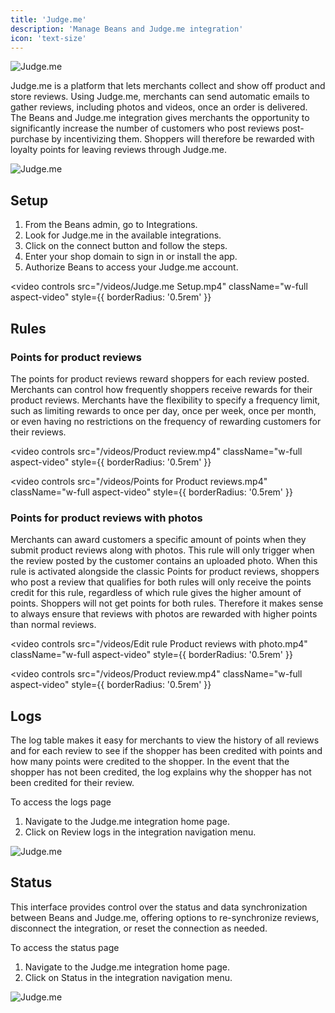 ```yaml
---
title: 'Judge.me'
description: 'Manage Beans and Judge.me integration'
icon: 'text-size'
---
```


<Frame>
  <img src="/images/judgeme.jpg" alt="Judge.me" style={{ borderRadius: '0.5rem' }} />
</Frame>

Judge.me is a platform that lets merchants collect and show off product and store reviews. Using Judge.me, merchants can send automatic emails to gather reviews, including photos and videos, once an order is delivered. The Beans and Judge.me integration gives merchants the opportunity to significantly increase the number of customers who post reviews post-purchase by incentivizing them. Shoppers will therefore be rewarded with loyalty points for leaving reviews through Judge.me.

<Frame>
  <img src="/images/Home.jpg" alt="Judge.me" style={{ borderRadius: '0.5rem' }} />
</Frame>

## Setup

1. From the Beans admin, go to Integrations.
2. Look for Judge.me in the available integrations.
3. Click on the connect button and follow the steps.
4. Enter your shop domain to sign in or install the app.
5. Authorize Beans to access your Judge.me account.

<video
  controls
  src="/videos/Judge.me Setup.mp4"
  className="w-full aspect-video"
  style={{ borderRadius: '0.5rem' }}
></video>

## Rules

### Points for product reviews

The points for product reviews reward shoppers for each review posted. Merchants can control how frequently shoppers receive rewards for their product reviews. Merchants have the flexibility to specify a frequency limit, such as limiting rewards to once per day, once per week, once per month, or even having no restrictions on the frequency of rewarding customers for their reviews.

<video
  controls
  src="/videos/Product review.mp4"
  className="w-full aspect-video"
  style={{ borderRadius: '0.5rem' }}
></video>

<video
  controls
  src="/videos/Points for Product reviews.mp4"
  className="w-full aspect-video"
  style={{ borderRadius: '0.5rem' }}
></video>

### Points for product reviews with photos

Merchants can award customers a specific amount of points when they submit product reviews along with photos. This rule will only trigger when the review posted by the customer contains an uploaded photo. When this rule is activated alongside the classic Points for product reviews, shoppers who post a review that qualifies for both rules will only receive the points credit for this rule, regardless of which rule gives the higher amount of points. Shoppers will not get points for both rules. Therefore it makes sense to always ensure that reviews with photos are rewarded with higher points than normal reviews.

<video
  controls
  src="/videos/Edit rule Product reviews with photo.mp4"
  className="w-full aspect-video"
  style={{ borderRadius: '0.5rem' }}
></video>

<video
  controls
  src="/videos/Product review.mp4"
  className="w-full aspect-video"
  style={{ borderRadius: '0.5rem' }}
></video>

## Logs

The log table makes it easy for merchants to view the history of all reviews and for each review to see if the shopper has been credited with points and how many points were credited to the shopper. In the event that the shopper has not been credited, the log explains why the shopper has not been credited for their review.

To access the logs page

1. Navigate to the Judge.me integration home page.
2. Click on Review logs in the integration navigation menu.

<Frame>
  <img src="/images/Reviews.jpg" alt="Judge.me" style={{ borderRadius: '0.5rem' }} />
</Frame>

## Status

This interface provides control over the status and data synchronization between Beans and Judge.me, offering options to re-synchronize reviews, disconnect the integration, or reset the connection as needed.

To access the status page

1. Navigate to the Judge.me integration home page.
2. Click on Status in the integration navigation menu.

<Frame>
  <img src="/images/Status.jpg" alt="Judge.me" style={{ borderRadius: '0.5rem' }} />
</Frame>
